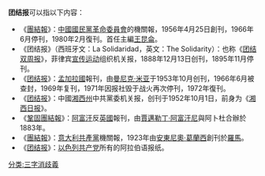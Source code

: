 '''团结报'''可以指以下内容：
*《[[團結報|團結報]]》：[[中國國民黨革命委員會|中國國民黨革命委員會]]的機關報，1956年4月25日創刊，1966年6月停刊，1980年2月復刊。首任主編[[王昆侖|王昆侖]]。
*《团结报》（西班牙文：La Solidaridad，英文：The Solidarity）：也称《[[团结双周报|团结双周报]]》，菲律宾[[宣传运动_(菲律宾)|宣传运动]]组织机关报，1888年12月13日创刊，1895年11月停刊。
*《[[团结报_(孟加拉国)|团结报]]》：[[孟加拉國|孟加拉國]]報刊，由[[曼尼克·米亚|曼尼克·米亚]]于1953年10月创刊，1966年6月被查封，1969年复刊，1971年因报社毁于战火再次停刊，1972年復刊。
*《[[团结报_(湘西)|团结报]]》：中國[[湘西州|湘西州]]中共黨委机关报，创刊于1952年10月1日，前身为《[[湘西日报|湘西日报]]》。
*《[[鞏固團結報|鞏固團結報]]》：[[阿富汗|阿富汗]]反[[英國|英國]]報刊，由[[賈邁勒丁·阿富汗尼|賈邁勒丁·阿富汗尼]]與阿卜杜合辦於1883年。
*《[[团结报_(意大利)|團結報]]》：[[意大利共產黨|意大利共產黨]]機關報，1923年由[[安東尼奧·葛蘭西|安東尼奧·葛蘭西]]創刊於[[羅馬|羅馬]]。
*《[[团结报_(以色列)|团结报]]》：[[以色列共产党|以色列共产党]]所有的阿拉伯语报纸。
{{disambig}}
[[分类:三字消歧義|分类:三字消歧義]]